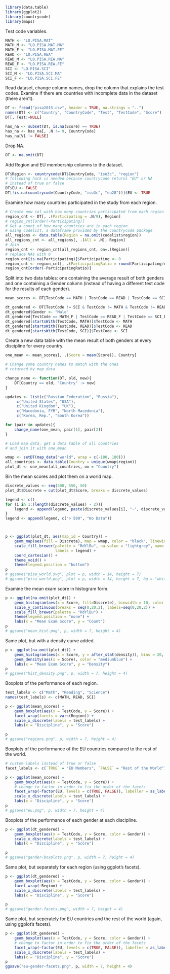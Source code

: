 ```r
library(data.table)
library(ggplot2)
library(countrycode)
library(maps)
```

Test code variables.

```r
MATH <- "LO.PISA.MAT"
MATH_M <- "LO.PISA.MAT.MA"
MATH_F <- "LO.PISA.MAT.FE"
READ <- "LO.PISA.REA"
READ_M <- "LO.PISA.REA.MA"
READ_F <- "LO.PISA.REA.FE"
SCI <- "LO.PISA.SCI"
SCI_M <- "LO.PISA.SCI.MA"
SCI_F <- "LO.PISA.SCI.FE"
```

Read dataset, change column names, drop the column that explains the test codes.
Examine if there are countries with incomplete data in the dataset (there aren't).

```r
DT <- fread("pisa2015.csv", header = TRUE, na.strings = "..")
names(DT) <- c("Country", "CountryCode", "Test", "TestCode", "Score")
DT[, Test:=NULL]

has_na <- subset(DT, is.na(Score) == TRUE)
has_na <- has_na[, .N != 9, CountryCode]
has_na[V1 != FALSE]
```

Drop NA.

```r
DT <- na.omit(DT)
```

Add Region and EU membership columns to the dataset.

```r
DT$Region <- countrycode(DT$CountryCode, "iso3c", "region")
# following hack is needed because countrycode returns "EU" or NA
# instead of true or false
DT$EU <- FALSE
DT[!is.na(countrycode(CountryCode, "iso3c", "eu28"))]$EU <- TRUE
```

Examine how many countries participated in the study from each region.

```r
# Create new col with how many countries participated from each region
region_cnt <- DT[, .(Participating = .N/9), Region]
# region_cnt[order(-Participating)]
# Get a count of how many countries are in each region
# using codelist, a dataframe provided by the countrycode package
all_regions <- data.table(Region = na.omit(codelist$region))
all_regions_cnt <- all_regions[, .(All = .N), Region]
# Join
region_cnt <- region_cnt[all_regions_cnt, on=.(Region)]
# replace NAs with 0
region_cnt[is.na(Participating)]$Participating <- 0
region_cnt <- region_cnt[, .(ParticipatingRatio = round(Participating/All,2)), Region]
region_cnt[order(-ParticipatingRatio)]
```

Split into two data tables: one containing the average result of both genders
and one containing a Gender column (instead of having a different test code for
the results of each gender).

```r
mean_scores <- DT[TestCode == MATH | TestCode == READ | TestCode == SCI]

dt_gendered <- DT[TestCode != SCI & TestCode != MATH & TestCode != READ]
dt_gendered$Gender <- "Male"
dt_gendered[TestCode == MATH_F | TestCode == READ_F | TestCode == SCI_F]$Gender <- "Female"
dt_gendered[startsWith(TestCode, MATH)]$TestCode <- MATH
dt_gendered[startsWith(TestCode, READ)]$TestCode <- READ
dt_gendered[startsWith(TestCode, SCI)]$TestCode <- SCI
```

Create a new data table with the mean result of both genders at every discipline
for every country.

```r
one_mean <- mean_scores[, .(Score = mean(Score)), Country]

# Change some country names to match with the ones
# returned by map_data

change_name <- function(DT, old, new){
    DT[Country == old, "Country" := new]
}

updates <- list(c("Russian Federation", "Russia"),
     c("United States", "USA"),
     c("United Kingdom", "UK"),
     c("Macedonia, FYR", "North Macedonia"),
     c("Korea, Rep.", "South Korea"))

for (pair in updates){
    change_name(one_mean, pair[1], pair[2])
}

# Load map data, get a data table of all countries
# and join it with one_mean

wmap <- setDT(map_data("world", wrap = c(-180, 180)))
all_countries <- data.table(Country = unique(wmap$region))
plot_dt <- one_mean[all_countries, on = "Country"]
```

Bin the mean scores and plot them on a world map.

```r
discrete_values <- seq(300, 550, 50)
plot_dt$Discrete = cut(plot_dt$Score, breaks = discrete_values)

legend <- c()
for (i in 1:(length(discrete_values) - 2)){
    legend <- append(legend, paste(discrete_values[i], "-", discrete_values[i+1]))
}
legend <- append(legend, c("> 500", "No Data"))



p <- ggplot(plot_dt, aes(map_id = Country)) +
    geom_map(aes(fill = Discrete), map = wmap, color = "black", linewidth = 0.05) + expand_limits(x = wmap$long, y = wmap$lat) + 
    scale_fill_brewer(palette = "RdYlBu", na.value = "lightgrey", name = "Mean Exam Score",
                      labels = legend) + 
    coord_cartesian() + 
    theme_void() +
    theme(legend.position = "bottom")
p
# ggsave("pisa_world.svg", plot = p, width = 14, height = 7)
# ggsave("pisa_world.png", plot = p, width = 14, height = 7, bg = "white")
```
Examine the mean exam score in histogram form.

```r
p <- ggplot(na.omit(plot_dt)) + 
    geom_histogram(aes(x = Score, fill=Discrete), binwidth = 10, color = "black") + 
    scale_y_continuous(breaks = seq(0,20,2), labels=seq(0,20,2)) + 
    scale_fill_brewer(palette = "RdYlBu") +
    theme(legend.position = "none") + 
    labs(x = "Mean Exam Score", y = "Count")
p 
# ggsave("mean_hist.png", p, width = 7, height = 4)
```
Same plot, but with a density curve added.

```r
p <- ggplot(na.omit(plot_dt)) + 
    geom_histogram(aes(x = Score, y = after_stat(density)), bins = 20, color = "deepskyblue", fill = "white") + 
    geom_density(aes(x = Score), color = "mediumblue") + 
    labs(x = "Mean Exam Score", y = "Density")
p 
# ggsave("hist_density.png", p, width = 7, height = 4)
```

Boxplots of the performance of each region.

```r
test_labels <- c("Math", "Reading", "Science")
names(test_labels) <- c(MATH, READ, SCI)

p <- ggplot(mean_scores) + 
    geom_boxplot(aes(x = TestCode, y = Score)) + 
    facet_wrap(facets = vars(Region)) + 
    scale_x_discrete(labels = test_labels) + 
    labs(x = "Discipline", y = "Score")

p 
# ggsave("regions.png", p, width = 7, height = 4)
```

Boxplots of the performance of the EU countries compared to the rest of the world.

```r
# custom labels instead of true or false
facet_labels <- c(`TRUE` = "EU Members", `FALSE` = "Rest of the World")

p <- ggplot(mean_scores) + 
    geom_boxplot(aes(x = TestCode, y = Score)) + 
    # change to factor in order to fix the order of the facets
    facet_wrap(~factor(EU, levels = c(TRUE, FALSE)), labeller = as_labeller(facet_labels)) + 
    scale_x_discrete(labels = test_labels) + 
    labs(x = "Discipline", y = "Score")
p 
# ggsave("eu.png", p, width = 7, height = 4)
```
Boxplots of the performance of each gender at each discipline.

```r
p <- ggplot(dt_gendered) + 
    geom_boxplot(aes(x = TestCode, y = Score, color = Gender)) + 
    scale_x_discrete(labels = test_labels) + 
    labs(x = "Discipline", y = "Score")

p
# ggsave("gender-boxplots.png", p, width = 7, height = 4)
```
Same plot, but separately for each region (using ggplot's facets).

```r
p <- ggplot(dt_gendered) + 
    geom_boxplot(aes(x = TestCode, y = Score, color = Gender)) + 
    facet_wrap(~Region) + 
    scale_x_discrete(labels = test_labels) + 
    labs(x = "Discipline", y = "Score")

p
# ggsave("gender-facets.png", width = 7, height = 4)
```

Same plot, but seperately for EU countries and the rest of the world (again,
using ggplot's facets).

```r
p <- ggplot(dt_gendered) + 
    geom_boxplot(aes(x = TestCode, y = Score, color = Gender)) + 
    # change to factor in order to fix the order of the facets
    facet_wrap(~factor(EU, levels = c(TRUE, FALSE)), labeller = as_labeller(facet_labels)) + 
    scale_x_discrete(labels = test_labels) + 
    labs(x = "Discipline", y = "Score")
p 
ggsave("eu-gender-facets.png", p, width = 7, height = 4)
```


